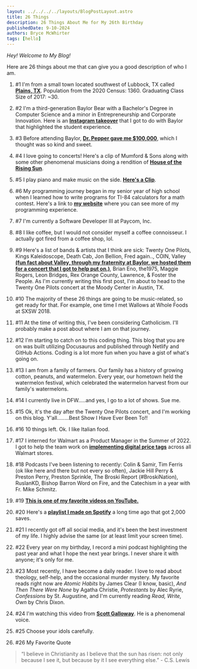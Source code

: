 ```yaml
---
layout: ../../../../layouts/BlogPostLayout.astro
title: 26 Things
description: 26 Things About Me for My 26th Birthday
publishedDate: 9-10-2024
authors: Bryce McWhirter
tags: [hello]
---
```


*Hey! Welcome to My Blog!*

Here are 26 things about me that can give you a good description of who I am.

1. #1 I'm from a small town located southwest of Lubbock, TX called [**Plains, TX**](https://www.google.com/maps/place/Plains,+TX+79355/@33.1896697,-102.8479257,14z/data=!3m1!4b1!4m6!3m5!1s0x86fd00933ee3d3ed:0xe2dca25fc4496a10!8m2!3d33.1887135!4d-102.8279888!16zL20vMDEwY2Rm?entry=ttu&g_ep=EgoyMDI0MDgyOC4wIKXMDSoASAFQAw%3D%3D). Population from the 2020 Census: 1360. Graduating Class Size of 2017: ~30.

2. #2 I'm a third-generation Baylor Bear with a Bachelor's Degree in Computer Science and a minor in Entrepreneurship and Corporate Innovation. Here is an [**Instagram takeover**](https://www.youtube.com/watch?v=Zh0VG06SpC8) that I got to do with Baylor that highlighted the student experience.

3. #3 Before attending Baylor, [**Dr. Pepper gave me $100,000**](https://www.youtube.com/watch?v=PX7Y3k6ciMA&t=1s), which I thought was so kind and sweet.

4. #4 I love going to concerts! Here's a clip of Mumford & Sons along with some other phenomenal musicians doing a rendition of [**House of the Rising Sun**](https://www.youtube.com/watch?v=-FUriiG9V9U).

5. #5 I play piano and make music on the side. [**Here's a Clip**](https://www.youtube.com/shorts/lCGlYMNd8Ko).

6. #6 My programming journey began in my senior year of high school when I learned how to write programs for TI-84 calculators for a math contest. Here's a link to [**my website**](https://www.brycemcwhirter.com) where you can see more of my programming experience.

7. #7 I'm currently a Software Developer III at Paycom, Inc.

8. #8 I like coffee, but I would not consider myself a coffee connoisseur. I actually got fired from a coffee shop, lol.

9. #9 Here's a list of bands & artists that I think are sick: Twenty One Pilots, Kings Kaleidoscope, Death Cab, Jon Bellion, Fred again.., COIN, Valley [**(fun fact about Valley, through my fraternity at Baylor, we hosted them for a concert that I got to help put on.)**](https://www.youtube.com/shorts/FMIEjYHPRQ8), Brian Eno, the1975, Maggie Rogers, Leon Bridges, Rex Orange County, Lawrence, & Foster the People. As I'm currently writing this first post, I'm about to head to the Twenty One Pilots concert at the Moody Center in Austin, TX.

10. #10 The majority of these 26 things are going to be music-related, so get ready for that. For example, one time I met Wallows at Whole Foods at SXSW 2018.

11. #11 At the time of writing this, I've been considering Catholicism. I'll probably make a post about where I am on that journey.

12. #12 I'm starting to catch on to this coding thing. This blog that you are on was built utilizing Docusaurus and published through Netlify and GitHub Actions. Coding is a lot more fun when you have a gist of what's going on.

13. #13 I am from a family of farmers. Our family has a history of growing cotton, peanuts, and watermelon. Every year, our hometown held the watermelon festival, which celebrated the watermelon harvest from our family's watermelons.

14. #14 I currently live in DFW.....and yes, I go to a lot of shows. Sue me.

15. #15 Ok, it's the day after the Twenty One Pilots concert, and I'm working on this blog. Y'all........Best Show I Have Ever Been To!!

16. #16 10 things left. Ok. I like Italian food.

17. #17 I interned for Walmart as a Product Manager in the Summer of 2022. I got to help the team work on [**implementing digital price tags**](https://corporate.walmart.com/news/2024/06/06/new-tech-better-outcomes-digital-shelf-labels-are-a-win-for-customers-and-associates) across all Walmart stores.

18. #18 Podcasts I've been listening to recently: Colin & Samir, Tim Ferris (ok like here and there but not every so often), Jackie Hill Perry & Preston Perry, Preston Sprinkle, The Broski Report (#BroskiNation), RuslanKD, Bishop Barron Word on Fire, and the Catechism in a year with Fr. Mike Schmitz.

19. #19 [**This is one of my favorite videos on YouTube.**](https://www.youtube.com/watch?v=jG7dSXcfVqE)

20. #20 Here's a [**playlist I made on Spotify**](https://open.spotify.com/playlist/2B8tpYi2u9FvSxgg83ItEJ) a long time ago that got 2,000 saves.

21. #21 I recently got off all social media, and it's been the best investment of my life. I highly advise the same (or at least limit your screen time).

22. #22 Every year on my birthday, I record a mini podcast highlighting the past year and what I hope the next year brings. I never share it with anyone; it's only for me.

23. #23 Most recently, I have become a daily reader. I love to read about theology, self-help, and the occasional murder mystery. My favorite reads right now are _Atomic Habits_ by James Clear (I know, basic), _And Then There Were None_ by Agatha Christie, _Protestants_ by Alec Ryrie, _Confessions_ by St. Augustine, and I'm currently reading _Read, Write, Own_ by Chris Dixon.

24. #24 I'm watching this video from [**Scott Galloway**](https://www.youtube.com/watch?v=qEJ4hkpQW8E). He is a phenomenal voice.

25. #25 Choose your idols carefully.

26. #26 My Favorite Quote
>
> “I believe in Christianity as I believe that the sun has risen: not only because I see it, but because by it I see everything else.” - C.S. Lewis